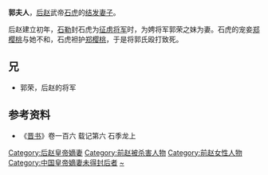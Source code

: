 '''郭夫人'''，[[后赵|后赵]]武帝[[石虎|石虎]]的[[髮妻|结发妻子]]。

后赵建立初年，[[石勒|石勒]]封石虎为[[征虏将军|征虏将军]]时，为娉将军郭荣之妹为妻。石虎的宠妾[[郑樱桃|郑樱桃]]与她不和，石虎袒护[[郑樱桃|郑樱桃]]，于是将郭氏殴打致死。
== 兄 ==
*郭荣，后赵的将军
== 参考资料 ==
*《[[晋书|晋书]]》卷一百六 载记第六 石季龙上

{{十六国赵国及冉魏皇后}}
{{DEFAULTSORT:G}}
[[Category:后赵皇帝嫡妻|Category:后赵皇帝嫡妻]]
[[Category:前赵被杀害人物|Category:前赵被杀害人物]]
[[Category:前赵女性人物|Category:前赵女性人物]]
[[Category:中国皇帝嫡妻未得封后者|Category:中国皇帝嫡妻未得封后者]]
[[Category:郭姓|~]]